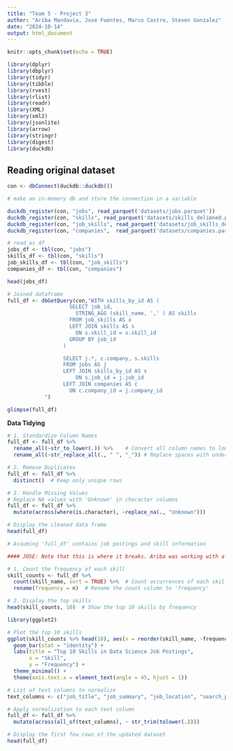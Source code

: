 ```yaml
---
title: "Team 5 - Project 3"
author: "Ariba Mandavia, Jose Fuentes, Marco Castro, Steven Gonzalez"
date: "2024-10-14"
output: html_document
---
```

  
```r
knitr::opts_chunk$set(echo = TRUE)

library(dplyr)
library(dbplyr)
library(tidyr)
library(tibble)
library(rvest)
library(rlist)
library(readr)
library(XML)
library(xml2)
library(jsonlite)
library(arrow)
library(stringr)
library(digest)
library(duckdb)
```

## Reading original dataset

```r

con <- dbConnect(duckdb::duckdb())

# make an in-memory db and store the connection in a variable

duckdb_register(con, "jobs", read_parquet('datasets/jobs.parquet'))
duckdb_register(con, "skills", read_parquet('datasets/skills_delimned.parquet'))
duckdb_register(con, "job_skills", read_parquet('datasets/job_skills_delimned.parquet'))
duckdb_register(con, "companies",  read_parquet('datasets/companies.parquet'))

# read as df
jobs_df <- tbl(con, "jobs")
skills_df <- tbl(con, "skills")
job_skills_df <- tbl(con, "job_skills")
companies_df <- tbl(con, "companies")

head(jobs_df)

# Joined dataframe
full_df <- dbGetQuery(con,"WITH skills_by_id AS (
                    SELECT job_id,
                      STRING_AGG (skill_name, ',' ) AS skills
                    FROM job_skills AS x
                    LEFT JOIN skills AS s 
                      ON s.skill_id = x.skill_id 
                    GROUP BY job_id
                  )

                  SELECT j.*, c.company, s.skills
                  FROM jobs AS j
                  LEFT JOIN skills_by_id AS s
                      ON s.job_id = j.job_id 
                  LEFT JOIN companies AS c
                    ON c.company_id = j.company_id
            ")

glimpse(full_df)

```

**Data Tidying**



```r

# 1. Standardize Column Names
full_df <- full_df %>%
  rename_all(~str_to_lower(.)) %>%    # Convert all column names to lowercase
  rename_all(~str_replace_all(., " ", "_")) # Replace spaces with underscores

# 2. Remove Duplicates
full_df <- full_df %>%
  distinct()  # Keep only unique rows

# 3. Handle Missing Values
# Replace NA values with 'Unknown' in character columns
full_df <- full_df %>%
  mutate(across(where(is.character), ~replace_na(., "Unknown")))

# Display the cleaned data frame
head(full_df)

```


```r


# Assuming 'full_df' contains job postings and skill information

#### JOSE: Note that this is where it breaks. Ariba was working with a version that had one skill per row in a column called "skill_name." I reverted it back to a comma_delim single colum called "skills" that looks like this "Machine Learning, Programming, Python, Scala, Java, Data Engineering, Distributed Computi". You will need to break this column back up into rows and give the name she gave "skill_name" to get it to work from here on.

# 1. Count the frequency of each skill
skill_counts <- full_df %>%
  count(skill_name, sort = TRUE) %>%  # Count occurrences of each skill and sort by frequency
  rename(frequency = n)  # Rename the count column to 'frequency'

# 2. Display the top skills
head(skill_counts, 10)  # Show the top 10 skills by frequency

```

```r
library(ggplot2)

# Plot the top 10 skills
ggplot(skill_counts %>% head(10), aes(x = reorder(skill_name, -frequency), y = frequency)) +
  geom_bar(stat = "identity") +
  labs(title = "Top 10 Skills in Data Science Job Postings",
       x = "Skill",
       y = "Frequency") +
  theme_minimal() +
  theme(axis.text.x = element_text(angle = 45, hjust = 1))

```

```r


# List of text columns to normalize
text_columns <- c("job_title", "job_summary", "job_location", "search_position", "company")

# Apply normalization to each text column
full_df <- full_df %>%
  mutate(across(all_of(text_columns), ~ str_trim(tolower(.))))

# Display the first few rows of the updated dataset
head(full_df)

```


